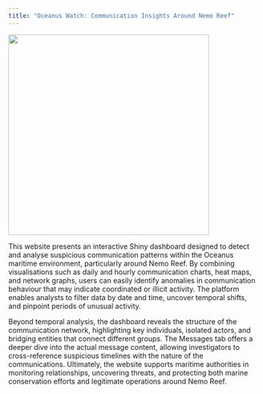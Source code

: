 ```yaml
---
title: "Oceanus Watch: Communication Insights Around Nemo Reef"
---
```


![ ](/ShinyApp/www/Logo.png){.center-img width=400px}

This website presents an interactive Shiny dashboard designed to detect and analyse suspicious communication patterns within the Oceanus maritime environment, particularly around Nemo Reef. By combining visualisations such as daily and hourly communication charts, heat maps, and network graphs, users can easily identify anomalies in communication behaviour that may indicate coordinated or illicit activity. The platform enables analysts to filter data by date and time, uncover temporal shifts, and pinpoint periods of unusual activity.

Beyond temporal analysis, the dashboard reveals the structure of the communication network, highlighting key individuals, isolated actors, and bridging entities that connect different groups. The Messages tab offers a deeper dive into the actual message content, allowing investigators to cross-reference suspicious timelines with the nature of the communications. Ultimately, the website supports maritime authorities in monitoring relationships, uncovering threats, and protecting both marine conservation efforts and legitimate operations around Nemo Reef.
